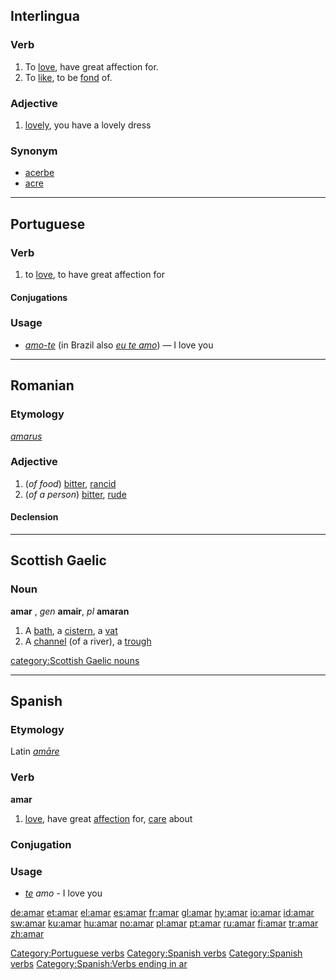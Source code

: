 ==Interlingua==
===Verb===
#To [[love]],  have great affection for.
#To [[like]], to be [[fond]] of.

===Adjective===
#[[lovely]], you have a lovely dress

===Synonym===
*[[acerbe]]
*[[acre]]

----

==Portuguese==
===Verb===
{{pt-verb-ar|stem=am}}
# to [[love]], to have great affection for

==== Conjugations ====
{{pt-conj-ar|am}}

===Usage===
* ''[[amo-te]]'' (in Brazil also ''[[eu te amo]]'') &mdash; I love you

[[Category:Portuguese verbs]]

----

==Romanian==

===Etymology===
{{L.|ro}} ''[[amarus]]''

===Adjective===
{{ro-adj|4}}

# (''of food'') [[bitter]], [[rancid]]
# (''of a person'') [[bitter]], [[rude]]

====Declension====
{{ro-adj-4|amar}}

----

==Scottish Gaelic==
===Noun===
'''amar''' {{m}}, ''gen'' '''amair''', ''pl'' '''amaran'''

#A [[bath]], a [[cistern]], a [[vat]]
#A [[channel]] (of a river), a [[trough]]

[[category:Scottish Gaelic nouns]]
----
==Spanish==
===Etymology===
Latin ''[[amare|amāre]]''

===Verb===
[[Category:Spanish verbs]]
'''amar'''

# [[love]], have great [[affection]] for, [[care]] about

===Conjugation===
{{es-conj-ar|am}}

===Usage===
* ''[[te]]'' ''amo'' - I love you

[[Category:Spanish verbs]]

[[Category:Spanish:Verbs ending in ar]]

[[de:amar]]
[[et:amar]]
[[el:amar]]
[[es:amar]]
[[fr:amar]]
[[gl:amar]]
[[hy:amar]]
[[io:amar]]
[[id:amar]]
[[sw:amar]]
[[ku:amar]]
[[hu:amar]]
[[no:amar]]
[[pl:amar]]
[[pt:amar]]
[[ru:amar]]
[[fi:amar]]
[[tr:amar]]
[[zh:amar]]